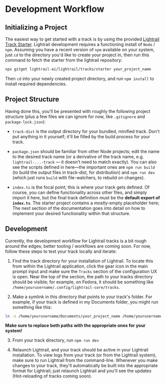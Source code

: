 
# Development Workflow

## Initializing a Project

The easiest way to get started with a track is by using the provided [Lightrail Track Starter](https://github.com/lightrail-ai/lightrail/tree/main/tracks/starter). Lightrail development requires a functioning install of `Node` / `npm`. Assuming you have a recent version of `npm` available on your system, just `cd` to the directory you'd like to create your project in, then run this command to fetch the starter from the lightrail repository:

```bash
npx gitget lightrail-ai/lightrail/tracks/starter your_project_name
```

Then `cd` into your newly created project directory, and run `npm install` to install required dependencies.

## Project Structure

Having done this, you'll be presented with roughly the following project structure (plus a few files we can ignore for now, like `.gitignore` and `package-lock.json`):

<FileTree>
  <FileTree.Folder name="your_project_name" defaultOpen>
    <FileTree.Folder name="track-dist" />
    <FileTree.File name="package.json" />
    <FileTree.File name="index.ts" />
  </FileTree.Folder>
</FileTree>

- `track-dist` is the output directory for your bundled, minified track. Don't put anything in it yourself; it'll be filled by the build process for your track.

- `package.json` should be familiar from other Node projects; edit the name to the desired track name (or a derivative of the track name, e.g. `lightrail-...-track` — it doesn't need to match exactly). You can also see the scripts defined in here—the important ones are `npm run build` (to build the output files in track-dist, for distribution) and `npm run dev` (which just runs `build` with file-watchers, to rebuild on changes).

- `index.ts` is the focal point; this is where your track gets defined. Of course, you can define functionality across other files, and simply import it here, but the final track definition must be the **default export of `index.ts`**. The starter project contains a mostly-empty placeholder here; The next section of the documentation goes into detail on how to implement your desired functionality within that structure.

## Development

Currently, the development workflow for Lightrail tracks is a bit rough around the edges; better tooling / workflows are coming soon. For now, follow these steps to test your track locally and iterate:

1. Find the track directory for your installation of Lightrail. To locate this from within the Lightrail application, click the gear icon in the main prompt input and make sure the `Tracks` section of the configuration UX is open. Near the top of the section, the path to your tracks directory should be visible; for example, on Fedora, it should be something like `/home/yourusername/.config/lightrail-core/tracks`.

2. Make a symlink in this directory that points to your track's folder. For example, if your track is defined in my Documents folder, you might run something like this:

```bash
ln -s /home/yourusername/Documents/your_project_name /home/yourusername/.config/lightrail-core/tracks/your_project_name
```

**Make sure to replace both paths with the appropriate ones for your system!**

3. From your track directory, run `npm run dev`

4. Relaunch Lightrail, and your track should be active in your Lightrail installation. To view logs from your track (or from the Lightrail system), make sure to run Lightrail from the command-line. Whenever you make changes to your track, they'll automatically be built into the appropriate format for Lightrail; just relaunch Lightrail and you'll see the updates (Hot-reloading of tracks coming soon).
